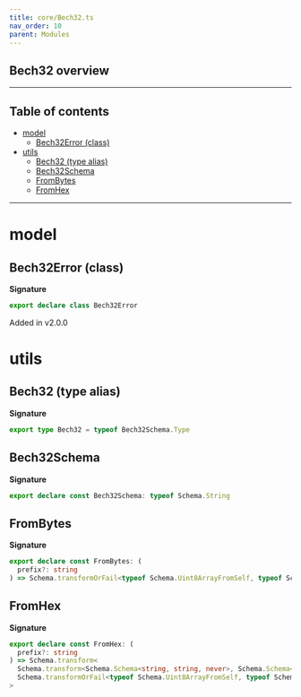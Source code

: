 ```yaml
---
title: core/Bech32.ts
nav_order: 10
parent: Modules
---
```


## Bech32 overview

---

<h2 className="text-delta">Table of contents</h2>

- [model](#model)
  - [Bech32Error (class)](#bech32error-class)
- [utils](#utils)
  - [Bech32 (type alias)](#bech32-type-alias)
  - [Bech32Schema](#bech32schema)
  - [FromBytes](#frombytes)
  - [FromHex](#fromhex)

---

# model

## Bech32Error (class)

**Signature**

```ts
export declare class Bech32Error
```

Added in v2.0.0

# utils

## Bech32 (type alias)

**Signature**

```ts
export type Bech32 = typeof Bech32Schema.Type
```

## Bech32Schema

**Signature**

```ts
export declare const Bech32Schema: typeof Schema.String
```

## FromBytes

**Signature**

```ts
export declare const FromBytes: (
  prefix?: string
) => Schema.transformOrFail<typeof Schema.Uint8ArrayFromSelf, typeof Schema.String, never>
```

## FromHex

**Signature**

```ts
export declare const FromHex: (
  prefix?: string
) => Schema.transform<
  Schema.transform<Schema.Schema<string, string, never>, Schema.Schema<Uint8Array, Uint8Array, never>>,
  Schema.transformOrFail<typeof Schema.Uint8ArrayFromSelf, typeof Schema.String, never>
>
```
